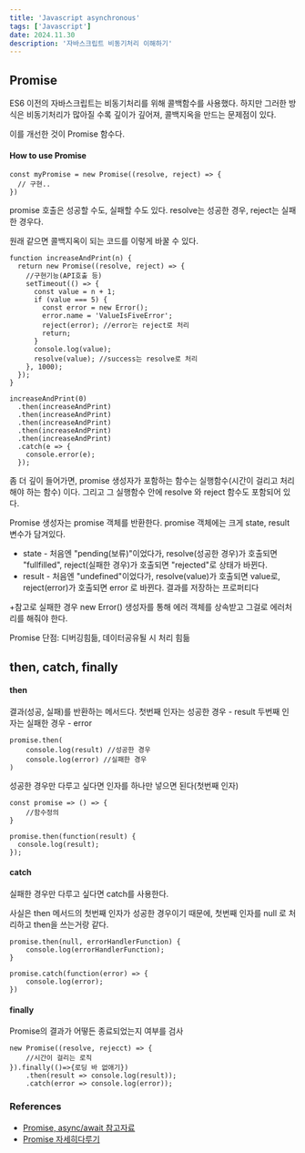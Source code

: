 ```yaml
---
title: 'Javascript asynchronous'
tags: ['Javascript']
date: 2024.11.30
description: '자바스크립트 비동기처리 이해하기'
---
```


## Promise

ES6 이전의 자바스크립트는 비동기처리를 위해 콜백함수를 사용했다. 하지만 그러한 방식은 비동기처리가 많아질 수록 깊이가 깊어져, 콜백지옥을 만드는 문제점이 있다.

이를 개선한 것이 Promise 함수다.

#### How to use Promise

```JS
const myPromise = new Promise((resolve, reject) => {
  // 구현..
})
```

promise 호출은 성공할 수도, 실패할 수도 있다. resolve는 성공한 경우, reject는 실패한 경우다.

원래 같으면 콜백지옥이 되는 코드를 이렇게 바꿀 수 있다.

```JS
function increaseAndPrint(n) {
  return new Promise((resolve, reject) => {
	//구현기능(API호출 등)
    setTimeout(() => {
      const value = n + 1;
      if (value === 5) {
        const error = new Error();
        error.name = 'ValueIsFiveError';
        reject(error); //error는 reject로 처리
        return;
      }
      console.log(value);
      resolve(value); //success는 resolve로 처리
    }, 1000);
  });
}

increaseAndPrint(0)
  .then(increaseAndPrint)
  .then(increaseAndPrint)
  .then(increaseAndPrint)
  .then(increaseAndPrint)
  .then(increaseAndPrint)
  .catch(e => {
    console.error(e);
  });
```

좀 더 깊이 들어가면, promise 생성자가 포함하는 함수는 실행함수(시간이 걸리고 처리해야 하는 함수) 이다. 그리고 그 실행함수 안에 resolve 와 reject 함수도 포함되어 있다.

Promise 생성자는 promise 객체를 반환한다. promise 객체에는 크게 state, result 변수가 담겨있다.

- state - 처음엔 "pending(보류)"이었다가, resolve(성공한 경우)가 호출되면 "fullfilled", reject(실패한 경우)가 호출되면 "rejected"로 상태가 바뀐다.
- result - 처음엔 "undefined"이었다가, resolve(value)가 호출되면 value로, reject(error)가 호출되면 error 로 바뀐다. 결과를 저장하는 프로퍼티다

+참고로 실패한 경우 new Error() 생성자를 통해 에러 객체를 상속받고 그걸로 에러처리를 해줘야 한다.

Promise 단점: 디버깅힘듦, 데이터공유될 시 처리 힘듦

## then, catch, finally

#### then

결과(성공, 실패)를 반환하는 메서드다.
첫번째 인자는 성공한 경우 - result
두번째 인자는 실패한 경우 - error

```JS
promise.then(
	console.log(result) //성공한 경우
	console.log(error) //실패한 경우
)
```

성공한 경우만 다루고 싶다면 인자를 하나만 넣으면 된다(첫번째 인자)

```JS
const promise => () => {
	//함수정의
}

promise.then(function(result) {
  console.log(result);
});
```

#### catch

실패한 경우만 다루고 싶다면 catch를 사용한다.

사실은 then 메서드의 첫번째 인자가 성공한 경우이기 때문에, 첫번째 인자를 null 로 처리하고 then을 쓰는거랑 같다.

```JS
promise.then(null, errorHandlerFunction) {
	console.log(errorHandlerFunction);
}
```

```JS
promise.catch(function(error) => {
	console.log(error);
})
```

#### finally

Promise의 결과가 어떻든 종료되었는지 여부를 검사

```JS
new Promise((resolve, rejecct) => {
	//시간이 걸리는 로직
}).finally(()=>{로딩 바 없애기})
	.then(result => console.log(result));
	.catch(error => console.log(error));
```

### References

- [Promise, async/await 참고자료](https://learnjs.vlpt.us/async/)
- [Promise 자세히다루기](https://ko.javascript.info/promise-basics)
